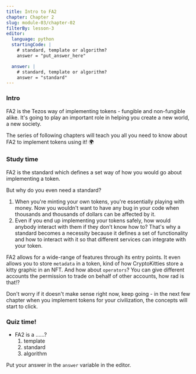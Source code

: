 ```yaml
---
title: Intro to FA2
chapter: Chapter 2
slug: module-03/chapter-02
filterBy: lesson-3
editor:
  language: python
  startingCode: |
    # standard, template or algorithm?
    answer = "put_answer_here"

  answer: |  
    # standard, template or algorithm?
    answer = "standard"
---
```


### Intro
FA2 is the Tezos way of implementing tokens - fungible and non-fungible alike. It's going to play an important role in helping you create a new world, a new society.

The series of following chapters will teach you all you need to know about FA2 to implement tokens using it! 🌍


### Study time

FA2 is the standard which defines a set way of how you would go about implementing a token. 

But why do you even need a standard?
1. When you're minting your own tokens, you're essentially playing with money. Now you wouldn't want to have any bug in your code when thousands and thousands of dollars can be affected by it.
2. Even if you end up implementing your tokens safely, how would anybody interact with them if they don't know how to? That's why a standard becomes a necessity because it defines a set of functionality and how to interact with it so that different services can integrate with your token.

FA2 allows for a wide-range of features through its  entry points. 
It even allows you to store `metadata` in a token, kind of how CryptoKitties store a kitty graphic in an NFT.
And how about `operators`? You can give different accounts the permission to trade on behalf of other accounts, how rad is that!?

Don't worry if it doesn't make sense right now, keep going - in the next few chapter when you implement tokens for your civilization, the concepts will start to click.


### Quiz time!
- FA2 is a ......?
  1. template
  2. standard
  3. algorithm

Put your answer in the `answer` variable in the editor.